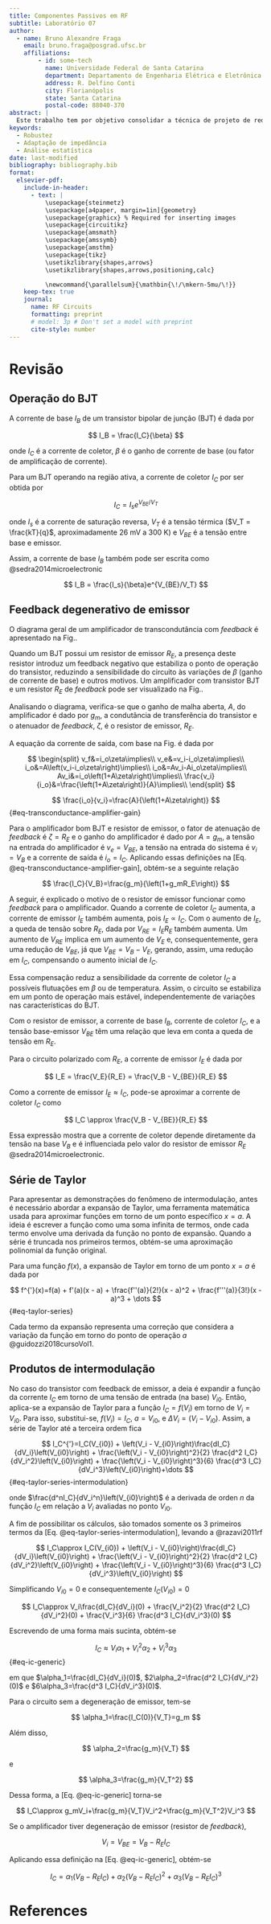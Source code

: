 ```yaml
---
title: Componentes Passivos em RF 
subtitle: Laboratório 07
author:
  - name: Bruno Alexandre Fraga
    email: bruno.fraga@posgrad.ufsc.br
    affiliations: 
        - id: some-tech
          name: Universidade Federal de Santa Catarina
          department: Departamento de Engenharia Elétrica e Eletrônica
          address: R. Delfino Conti
          city: Florianópolis
          state: Santa Catarina
          postal-code: 88040-370
abstract: |
  Este trabalho tem por objetivo consolidar a técnica de projeto de redes de casamento de impedância, em especial a técnica pela rede L. Para isso, é proposto realizar o casamento de impedância da saída de um amplificador para uma carga de 50 $\Omega$ de modo que a eficiência da potência dissipada na carga seja de 80%. Após algumas análises o projeto foi concluído com sucesso e realizada uma simulação Monte Carlo com 100 iterações para verificar a robustez do projeto por técnicas estatísticas. Os resultados obtidos foram brevemente discutidos.
keywords: 
  - Robustez
  - Adaptação de impedância
  - Análise estatística
date: last-modified
bibliography: bibliography.bib
format:
  elsevier-pdf:
    include-in-header:
      - text: |
          \usepackage{steinmetz}
          \usepackage[a4paper, margin=1in]{geometry}
          \usepackage{graphicx} % Required for inserting images
          \usepackage{circuitikz}
          \usepackage{amsmath}
          \usepackage{amssymb}
          \usepackage{amsthm}
          \usepackage{tikz}
          \usetikzlibrary{shapes,arrows}
          \usetikzlibrary{shapes,arrows,positioning,calc}

          \newcommand{\parallelsum}{\mathbin{\!/\mkern-5mu/\!}}
    keep-tex: true
    journal:
      name: RF Circuits
      formatting: preprint
      # model: 3p # Don't set a model with preprint
      cite-style: number
---
```


# Revisão

## Operação do BJT

A corrente de base $I_B$ de um transistor bipolar de junção (BJT) é dada por

$$
I_B = \frac{I_C}{\beta}
$$

onde $I_C$ é a corrente de coletor, $\beta$ é o ganho de corrente de base (ou fator de amplificação de corrente).

Para um BJT operando na região ativa, a corrente de coletor $I_C$ por ser obtida por

$$
I_C = I_se^{V_{BE}/V_T}
$$

onde $I_s$ é a corrente de saturação reversa, $V_T$ é a tensão térmica ($V_T = \frac{kT}{q}$, aproximadamente 26 mV a 300 K) e $V_{BE}$ é a tensão entre base e emissor.

Assim, a corrente de base $I_B$ também pode ser escrita como @sedra2014microelectronic

$$
I_B = \frac{I_s}{\beta}e^{V_{BE}/V_T}
$$

## Feedback degenerativo de emissor

O diagrama geral de um amplificador de transcondutância com *feedback* é apresentado na Fig.\ref{fig:feedback-amp}.

```{=latex}
\begin{figure}[!htb]
\centering
\begin{tikzpicture}

% Sum shape
\node[draw,
    circle,
    minimum size=0.6cm,
] (sum) at (0,0){};

\draw (sum.north east) -- (sum.south west)
    (sum.north west) -- (sum.south east);

\node[left=-1pt] at (sum.center){\tiny $+$};
\node[below] at (sum.center){\tiny $-$};

% Amplifier as a triangle rotated 90 degrees clockwise
\node[draw,
    isosceles triangle,
    isosceles triangle apex angle=60,
    minimum height=1.2cm,
    minimum width=1.6cm,
    shape border rotate=0,
    right=1cm of sum
] (amplifier) {$A$};

% Feedback network
\node [draw,
    minimum width=2cm, 
    minimum height=1.2cm, 
    below = 1cm of amplifier
]  (feedback) {$\zeta$};

% Arrows with text label
\draw[-stealth] (sum.east) -- (amplifier.west)
    node[midway,above]{$v_e$};

\draw[-stealth] (amplifier.east) -- ++ (1.25,0) 
    node[midway](output){}node[midway,above]{$i_o$};

\draw[-stealth] (output.center) |- (feedback.east);

\draw[-stealth] (feedback.west) -| (sum.south) 
    node[near end,left]{$v_f$};

% Input arrow for v_in (reversed direction)
\draw[stealth-] (sum.west) -- ++(-1,0) 
    node[midway,above]{$v_i$};

\end{tikzpicture}
\caption{Diagrama de bloco de um amplificador de transcondutância com feedback} 
\label{fig:feedback-amp}
\end{figure}
```
Quando um BJT possui um resistor de emissor $R_E$, a presença deste resistor introduz um feedback negativo que estabiliza o ponto de operação do transistor, reduzindo a sensibilidade do circuito às variações de $\beta$ (ganho de corrente de base) e outros motivos. Um amplificador com transistor BJT e um resistor $R_E$ de *feedback* pode ser visualizado na Fig.\ref{fig:original-circuit-v2}.

Analisando o diagrama, verifica-se que o ganho de malha aberta, $A$, do amplificador é dado por $g_m$, a condutância de transferência do transistor e o atenuador de *feedback*, $\zeta$, é o resistor de emissor, $R_E$.

```{=latex}
\begin{figure}[h]
  \centering

  \begin{circuitikz}
    \draw (0.98, 0) node[npn](nmos1){};
    \draw (nmos1.C) to[short, i_<=$I_C$] ++(0, 1) node[vcc]{} ;
    \draw (nmos1.E) to[R, l=$R_E$, i>^=$I_E$] (1, -3) node[ground]{} ;
    \draw (nmos1.B) to[short, i_<=$I_B$, -*] (-1, 0) ;
  \end{circuitikz}

  \caption{Circuito original}
  \label{fig:original-circuit-v2}
\end{figure}
```

A equação da corrente de saída, com base na Fig.\ref{fig:feedback-amp} é dada por

$$
  \begin{split}
    v_f&=i_o\zeta\implies\\
    v_e&=v_i-i_o\zeta\implies\\
    i_o&=A\left(v_i-i_o\zeta\right)\implies\\
    i_o&=Av_i-Ai_o\zeta\implies\\
    Av_i&=i_o\left(1+A\zeta\right)\implies\\
    \frac{v_i}{i_o}&=\frac{\left(1+A\zeta\right)}{A}\implies\\
  \end{split}
$$

$$
  \frac{i_o}{v_i}=\frac{A}{\left(1+A\zeta\right)}
$$ {#eq-transconductance-amplifier-gain}

Para o amplificador bom BJT e resistor de emissor, o fator de atenuação de *feedback* é $\zeta=R_E$ e o ganho do amplificador é dado por $A=g_m$, a tensão na entrada do amplificador é $v_e=V_{BE}$, a tensão na entrada do sistema é $v_i=V_B$ e a corrente de saída é $i_o=I_C$. Aplicando essas definições na [Eq. @eq-transconductance-amplifier-gain], obtém-se a seguinte relação

$$
  \frac{I_C}{V_B}=\frac{g_m}{\left(1+g_mR_E\right)}
$$

A seguir, é explicado o motivo de o resistor de emissor funcionar como *feedback* para o amplificador. Quando a corrente de coletor $I_C$ aumenta, a corrente de emissor $I_E$ também aumenta, pois $I_E\propto I_C$. Com o aumento de $I_E$, a queda de tensão sobre $R_E$, dada por $V_{RE} = I_ER_E$ também aumenta. Um aumento de $V_{RE}$ implica em um aumento de $V_E$ e, consequentemente, gera uma redução de $V_{BE}$, já que $V_{BE} = V_B - V_E$, gerando, assim, uma redução em $I_C$, compensando o aumento inicial de $I_C$.

Essa compensação reduz a sensibilidade da corrente de coletor $I_C$ a possíveis flutuações em $\beta$ ou de temperatura. Assim, o circuito se estabiliza em um ponto de operação mais estável, independentemente de variações nas características do BJT.

Com o resistor de emissor, a corrente de base $I_B$, corrente de coletor $I_C$, e a tensão base-emissor $V_{BE}$ têm uma relação que leva em conta a queda de tensão em $R_E$.

Para o circuito polarizado com $R_E$, a corrente de emissor $I_E$ é dada por

$$
I_E = \frac{V_E}{R_E} = \frac{V_B - V_{BE}}{R_E}
$$

Como a corrente de emissor $I_E\approx I_C$, pode-se aproximar a corrente de coletor $I_C$ como

$$
I_C \approx \frac{V_B - V_{BE}}{R_E}
$$

Essa expressão mostra que a corrente de coletor depende diretamente da tensão na base $V_B$ e é influenciada pelo valor do resistor de emissor $R_E$ @sedra2014microelectronic.

## Série de Taylor

Para apresentar as demonstrações do fenômeno de intermodulação, antes é necessário abordar a expansão de Taylor, uma ferramenta matemática usada para aproximar funções em torno de um ponto específico $x = a$. A ideia é escrever a função como uma soma infinita de termos, onde cada termo envolve uma derivada da função no ponto de expansão. Quando a série é truncada nos primeiros termos, obtém-se uma aproximação polinomial da função original.

Para uma função $f(x)$, a expansão de Taylor em torno de um ponto $x = a$ é dada por

$$
f^{'}(x)=f(a) + f'(a)(x - a) + \frac{f''(a)}{2!}(x - a)^2 + \frac{f'''(a)}{3!}(x - a)^3 + \dots
$$ {#eq-taylor-series}

Cada termo da expansão representa uma correção que considera a variação da função em torno do ponto de operação $a$ @guidozzi2018cursoVol1.

## Produtos de intermodulação

No caso do transistor com feedback de emissor, a deia é expandir a função da corrente $I_C$ em torno de uma tensão de entrada (na base) $V_{i0}$. Então, aplica-se a expansão de Taylor para a função $I_C = f(V_i)$ em torno de $V_i = V_{i0}$. Para isso, substitui-se, $f(V_i) = I_C$, $a = V_{i0}$, e $\Delta V_i = \left(V_i - V_{i0}\right)$. Assim, a série de Taylor até a terceira ordem fica

$$
I_C^{'}=I_C(V_{i0}) + \left(V_i - V_{i0}\right)\frac{dI_C}{dV_i}\left(V_{i0}\right)  + \frac{\left(V_i - V_{i0}\right)^2}{2} \frac{d^2 I_C}{dV_i^2}\left(V_{i0}\right)  + \frac{\left(V_i - V_{i0}\right)^3}{6} \frac{d^3 I_C}{dV_i^3}\left(V_{i0}\right)+\dots
$$ {#eq-taylor-series-intermodulation}

onde $\frac{d^nI_C}{dV_i^n}\left(V_{i0}\right)$ é a derivada de orden $n$ da função $I_C$ em relação a $V_i$ avaliadas no ponto $V_{i0}$.

A fim de possibilitar os cálculos, são tomados somente os 3 primeiros termos da [Eq. @eq-taylor-series-intermodulation], levando a @razavi2011rf

$$
I_C\approx I_C(V_{i0}) + \left(V_i - V_{i0}\right)\frac{dI_C}{dV_i}\left(V_{i0}\right)  + \frac{\left(V_i - V_{i0}\right)^2}{2} \frac{d^2 I_C}{dV_i^2}\left(V_{i0}\right)  + \frac{\left(V_i - V_{i0}\right)^3}{6} \frac{d^3 I_C}{dV_i^3}\left(V_{i0}\right)
$$

Simplificando $V_{i0}=0$ e consequentemente $I_C(V_{i0})=0$

$$
I_C\approx V_i\frac{dI_C}{dV_i}(0) + \frac{V_i^2}{2} \frac{d^2 I_C}{dV_i^2}(0)  + \frac{V_i^3}{6} \frac{d^3 I_C}{dV_i^3}(0)
$$

Escrevendo de uma forma mais sucinta, obtém-se

$$
I_C\approx V_i\alpha_1+V_i^2\alpha_2+V_i^3\alpha_3
$$ {#eq-ic-generic}

em que $\alpha_1=\frac{dI_C}{dV_i}(0)$, $2\alpha_2=\frac{d^2 I_C}{dV_i^2}(0)$ e $6\alpha_3=\frac{d^3 I_C}{dV_i^3}(0)$. 

Para o circuito sem a degeneração de emissor, tem-se

$$
  \alpha_1=\frac{I_C(0)}{V_T}=g_m
$$

Além disso,

$$
  \alpha_2=\frac{g_m}{V_T}
$$

e

$$
  \alpha_3=\frac{g_m}{V_T^2}
$$

Dessa forma, a [Eq. @eq-ic-generic] torna-se

$$
  I_C\approx g_mV_i+\frac{g_m}{V_T}V_i^2+\frac{g_m}{V_T^2}V_i^3
$$

Se o amplificador tiver degeneração de emissor (resistor de *feedback*),

$$
  V_i=V_{BE}=V_B-R_EI_C
$$

Aplicando essa definição na [Eq. @eq-ic-generic], obtém-se

$$
  I_C=\alpha_1\left(V_B-R_EI_C\right)+\alpha_2\left(V_B-R_EI_C\right)^2+\alpha_3\left(V_B-R_EI_C\right)^3
$$









# References {-}
